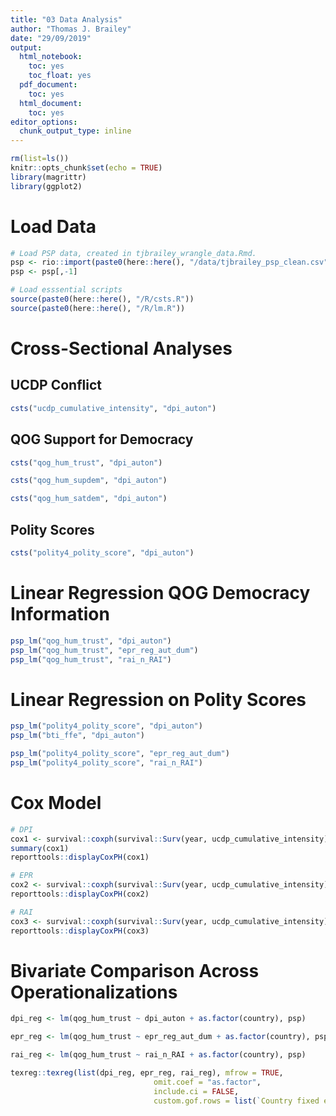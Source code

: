 ```yaml
---
title: "03 Data Analysis"
author: "Thomas J. Brailey"
date: "29/09/2019"
output:
  html_notebook:
    toc: yes
    toc_float: yes
  pdf_document:
    toc: yes
  html_document:
    toc: yes
editor_options:
  chunk_output_type: inline
---
```

<style>
    body .main-container {
        max-width: 100%;
    }
</style>

```r
rm(list=ls())
knitr::opts_chunk$set(echo = TRUE)
library(magrittr)
library(ggplot2)
```

# Load Data
```r
# Load PSP data, created in tjbrailey_wrangle_data.Rmd.
psp <- rio::import(paste0(here::here(), "/data/tjbrailey_psp_clean.csv"))
psp <- psp[,-1]

# Load esssential scripts
source(paste0(here::here(), "/R/csts.R"))
source(paste0(here::here(), "/R/lm.R"))
```

# Cross-Sectional Analyses
## UCDP Conflict
```r
csts("ucdp_cumulative_intensity", "dpi_auton")
```

## QOG Support for Democracy
```r
csts("qog_hum_trust", "dpi_auton")

csts("qog_hum_supdem", "dpi_auton")

csts("qog_hum_satdem", "dpi_auton")
```

## Polity Scores
```r
csts("polity4_polity_score", "dpi_auton")
```









# Linear Regression QOG Democracy Information
```r
psp_lm("qog_hum_trust", "dpi_auton")
psp_lm("qog_hum_trust", "epr_reg_aut_dum")
psp_lm("qog_hum_trust", "rai_n_RAI")
```

# Linear Regression on Polity Scores
```r
psp_lm("polity4_polity_score", "dpi_auton")
psp_lm("bti_ffe", "dpi_auton")

psp_lm("polity4_polity_score", "epr_reg_aut_dum")
psp_lm("polity4_polity_score", "rai_n_RAI")
```

# Cox Model
```r
# DPI
cox1 <- survival::coxph(survival::Surv(year, ucdp_cumulative_intensity) ~ (dpi_auton * tb_other_provis) + qog_wbgi_pve + qog_wdi_gini + qog_gle_pop + polity4_polity_score, data = psp)
summary(cox1)
reporttools::displayCoxPH(cox1)

# EPR
cox2 <- survival::coxph(survival::Surv(year, ucdp_cumulative_intensity) ~ (epr_reg_aut_dum * tb_other_provis) + as.factor(country) + qog_wbgi_pve + qog_wdi_gini + qog_gle_pop + polity4_polity_score, data = psp)
reporttools::displayCoxPH(cox2)

# RAI
cox3 <- survival::coxph(survival::Surv(year, ucdp_cumulative_intensity) ~ (rai_n_RAI * tb_other_provis) + as.factor(country) + qog_wbgi_pve + qog_wdi_gini + qog_gle_pop + polity4_polity_score, data = psp)
reporttools::displayCoxPH(cox3)
```
# Bivariate Comparison Across Operationalizations
```r
dpi_reg <- lm(qog_hum_trust ~ dpi_auton + as.factor(country), psp)

epr_reg <- lm(qog_hum_trust ~ epr_reg_aut_dum + as.factor(country), psp)

rai_reg <- lm(qog_hum_trust ~ rai_n_RAI + as.factor(country), psp)

texreg::texreg(list(dpi_reg, epr_reg, rai_reg), mfrow = TRUE, 
                                omit.coef = "as.factor", 
                                include.ci = FALSE, 
                                custom.gof.rows = list(`Country fixed effects` = c("Y", "Y", "Y")))
  
```


